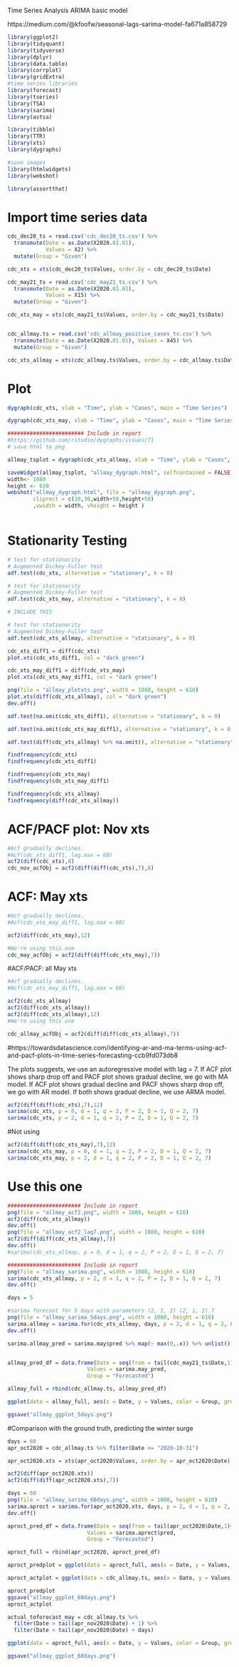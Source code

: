 Time Series Analysis ARIMA basic model

https://medium.com/@kfoofw/seasonal-lags-sarima-model-fa671a858729
```{r, message = FALSE}

library(ggplot2)
library(tidyquant)
library(tidyverse)
library(dplyr)
library(data.table)
library(corrplot)
library(gridExtra)
#time series libraries
library(forecast)
library(tseries)
library(TSA)
library(sarima)
library(astsa)

library(tibble)
library(TTR)
library(xts)
library(dygraphs)

#save images
library(htmlwidgets)
library(webshot)

library(assertthat)


```

# Import time series data
```{r}
cdc_dec20_ts = read.csv('cdc_dec20_ts.csv') %>% 
  transmute(Date = as.Date(X2020.01.01),
            Values = X2) %>% 
  mutate(Group = "Given")

cdc_xts = xts(cdc_dec20_ts$Values, order.by = cdc_dec20_ts$Date)

cdc_may21_ts = read.csv('cdc_may21_ts.csv') %>% 
  transmute(Date = as.Date(X2020.01.01),
            Values = X15) %>% 
  mutate(Group = "Given")

cdc_xts_may = xts(cdc_may21_ts$Values, order.by = cdc_may21_ts$Date)


cdc_allmay.ts = read.csv('cdc_allmay_positive_cases_ts.csv') %>% 
  transmute(Date = as.Date(X2020.01.01), Values = X45) %>% 
  mutate(Group = "Given")

cdc_xts_allmay = xts(cdc_allmay.ts$Values, order.by = cdc_allmay.ts$Date)
```

# Plot
```{r}
dygraph(cdc_xts, xlab = "Time", ylab = "Cases", main = "Time Series")

```

```{r}
dygraph(cdc_xts_may, xlab = "Time", ylab = "Cases", main = "Time Series")
```

```{r}
######################## Include in report
#https://github.com/rstudio/dygraphs/issues/71
# save html to png

allmay_tsplot = dygraph(cdc_xts_allmay, xlab = "Time", ylab = "Cases", main = "Partial Time Series of Positive COVID Cases")

saveWidget(allmay_tsplot, "allmay_dygraph.html", selfcontained = FALSE)
width<- 1080
height <- 610
webshot("allmay_dygraph.html", file = "allmay_dygraph.png",
        cliprect = c(10,30,width+50,height+50)
        ,vwidth = width, vheight = height )



```




# Stationarity Testing
```{r}
# test for stationarity
# Augmented Dickey-Fuller test
adf.test(cdc_xts, alternative = "stationary", k = 0)
```

```{r}
# test for stationarity
# Augmented Dickey-Fuller test
adf.test(cdc_xts_may, alternative = "stationary", k = 0)
```

```{r}
# INCLUDE THIS

# test for stationarity
# Augmented Dickey-Fuller test
adf.test(cdc_xts_allmay, alternative = "stationary", k = 0)
```

```{r}
cdc_xts_diff1 = diff(cdc_xts)
plot.xts(cdc_xts_diff1, col = "dark green")
```

```{r}
cdc_xts_may_diff1 = diff(cdc_xts_may)
plot.xts(cdc_xts_may_diff1, col = "dark green")
```
```{r}
png(file = "allmay_plotxts.png", width = 1080, height = 610)
plot.xts(diff(cdc_xts_allmay), col = "dark green")
dev.off()
```


```{r}
adf.test(na.omit(cdc_xts_diff1), alternative = "stationary", k = 0)
```

```{r}
adf.test(na.omit(cdc_xts_may_diff1), alternative = "stationary", k = 0)
```

```{r}
adf.test(diff(cdc_xts_allmay) %>% na.omit(), alternative = "stationary", k = 0)
```

```{r}
findfrequency(cdc_xts)
findfrequency(cdc_xts_diff1)

findfrequency(cdc_xts_may)
findfrequency(cdc_xts_may_diff1)

findfrequency(cdc_xts_allmay)
findfrequency(diff(cdc_xts_allmay))
```

# ACF/PACF plot: Nov xts
```{r}
#Acf gradually declines.
#Acf(cdc_xts_diff1, lag.max = 60)
acf2(diff(cdc_xts),8)
cdc_nov_acfObj = acf2(diff(diff(cdc_xts),7),8)
```

# ACF: May xts
```{r}
#Acf gradually declines.
#Acf(cdc_xts_may_diff1, lag.max = 60)

acf2(diff(cdc_xts_may),12)

#We're using this one 
cdc_may_acfObj = acf2(diff(diff(cdc_xts_may),7))
```

#ACF/PACF: all May xts
```{r}
#Acf gradually declines.
#Acf(cdc_xts_may_diff1, lag.max = 60)

acf2(cdc_xts_allmay)
acf2(diff(cdc_xts_allmay))
acf2(diff(cdc_xts_allmay),12)
#We're using this one 

cdc_allmay_acfObj = acf2(diff(diff(cdc_xts_allmay),7))
```

#https://towardsdatascience.com/identifying-ar-and-ma-terms-using-acf-and-pacf-plots-in-time-series-forecasting-ccb9fd073db8

The plots suggests, we use an autoregressive model with lag = 7. If ACF plot shows sharp drop off and PACF plot shows gradual decline, we go with MA model. If ACF plot shows gradual decline and PACF shows sharp drop off, we go with AR model. If both shows gradual decline, we use ARMA model.


```{r}
acf2(diff(diff(cdc_xts),7),12)
sarima(cdc_xts, p = 0, d = 1, q = 2, P = 2, D = 1, Q = 2, 7)
sarima(cdc_xts, p = 2, d = 1, q = 2, P = 2, D = 1, Q = 2, 7)
```

#Not using
```{r}
acf2(diff(diff(cdc_xts_may),7),12)
sarima(cdc_xts_may, p = 0, d = 1, q = 2, P = 2, D = 1, Q = 2, 7)
sarima(cdc_xts_may, p = 2, d = 1, q = 2, P = 2, D = 1, Q = 2, 7)
```
# Use this one
```{r}
####################### Include in report
png(file = "allmay_acf2.png", width = 1080, height = 610)
acf2(diff(cdc_xts_allmay))
dev.off()
png(file = "allmay_acf2_lag7.png", width = 1080, height = 610)
acf2(diff(diff(cdc_xts_allmay),7))
dev.off()
#sarima(cdc_xts_allmay, p = 0, d = 1, q = 2, P = 2, D = 1, Q = 2, 7)

####################### Include in report
png(file = "allmay_sarima.png", width = 1080, height = 610)
sarima(cdc_xts_allmay, p = 2, d = 1, q = 2, P = 2, D = 1, Q = 2, 7)
dev.off()
```
```{r}
days = 5

#sarima forecast for 5 days with parameters (2, 1, 2) (2, 1, 2)_7
png(file = "allmay_sarima_5days.png", width = 1080, height = 610)
sarima.allmay = sarima.for(cdc_xts_allmay, days, p = 2, d = 1, q = 2, P = 2, D = 1, Q = 2, 7) 
dev.off()

sarima.allmay_pred = sarima.may$pred %>% map(~ max(0,.x)) %>% unlist()


allmay_pred_df = data.frame(Date = seq(from = tail(cdc_may21_ts$Date,1)+1, by = 1, length.out = days),
                         Values = sarima.may_pred,
                         Group = "Forecasted")

allmay_full = rbind(cdc_allmay.ts, allmay_pred_df)

ggplot(data = allmay_full, aes(x = Date, y = Values, color = Group, group = 1)) + geom_line() + coord_x_date(xlim = c("2021-03-01","2021-15-05"), ylim = (c(-10,20000))) + ggtitle("Time Series 5 day forecast (adjusted for negative values)")

ggsave("allmay_ggplot_5days.png")
```

#Comparison with the ground truth, predicting the winter surge
```{r}
days = 60
apr_oct2020 = cdc_allmay.ts %>% filter(Date <= "2020-10-31")

apr_oct2020.xts = xts(apr_oct2020$Values, order.by = apr_oct2020$Date)

```

```{r}
acf2(diff(apr_oct2020.xts))
acf2(diff(diff(apr_oct2020.xts),7))
```

```{r}
days = 60
png(file = "allmay_sarima_60days.png", width = 1080, height = 610)
sarima.aproct = sarima.for(apr_oct2020.xts, days, p = 2, d = 1, q = 2, P = 2, D = 1, Q = 2, 7)
dev.off()

aproct_pred_df = data.frame(Date = seq(from = tail(apr_oct2020$Date,1)+1, by = 1, length.out = days),
                         Values = sarima.aproct$pred,
                         Group = "Forecasted")

aproct_full = rbind(apr_oct2020, aproct_pred_df)

aproct_predplot = ggplot(data = aproct_full, aes(x = Date, y = Values, color = Group, group = 1)) + geom_line() + coord_x_date(ylim = (c(-10,80000))) + ggtitle("Time Series")

aproct_actplot = ggplot(data = cdc_allmay.ts, aes(x = Date, y = Values)) + geom_line() + coord_x_date(xlim = c("2020-01-01","2021-01-01"),ylim = (c(-10,80000))) + ggtitle("Time Series")

aproct_predplot
ggsave("allmay_ggplot_60days.png")
aproct_actplot
```

```{r}
actual_toforecast_may = cdc_allmay.ts %>% 
  filter(Date > tail(apr_nov2020$Date) + 1) %>% 
  filter(Date < tail(apr_nov2020$Date) + days)

ggplot(data = aproct_full, aes(x = Date, y = Values, color = Group, group = 1)) + geom_line()+ geom_line(data = actual_toforecast_may, aes(x = Date, y = Values, color = Group, group = 1)) + coord_x_date(xlim = c("2020-01-01","2021-01-01"),ylim = (c(-10,80000))) + ggtitle("Time Series 60 day forecast (comparison to actual)")

ggsave("allmay_ggplot_60days.png")
```




